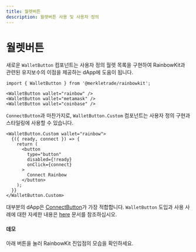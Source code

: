 ```yaml
---
title: 월렛버튼
description: 월렛버튼 사용 및 사용자 정의
---
```


# 월렛버튼

새로운 `WalletButton` 컴포넌트는 사용자 정의 월렛 목록을 구현하여 RainbowKit과 관련된 유지보수의 이점을 제공하는 dApp에 도움이 됩니다.

```tsx
import { WalletButton } from '@merkletrade/rainbowkit';

<WalletButton wallet="rainbow" />
<WalletButton wallet="metamask" />
<WalletButton wallet="coinbase" />
```

`ConnectButton`과 마찬가지로, `WalletButton.Custom` 컴포넌트는 사용자 정의 구현과 스타일링에 사용할 수 있습니다.

```tsx
<WalletButton.Custom wallet="rainbow">
  {({ ready, connect }) => {
    return (
      <button
        type="button"
        disabled={!ready}
        onClick={connect}
      >
        Connect Rainbow
      </button>
    );
  }}
</WalletButton.Custom>
```

대부분의 dApp은 [ConnectButton](https://www.rainbowkit.com/docs/connect-button)가 가장 적합합니다. `WalletButton` 도입과 사용 사례에 대한 자세한 내용은 [here](https://www.rainbowkit.com/docs/wallet-button) 문서를 참조하십시오.

#### 데모

아래 버튼을 눌러 RainbowKit 진입점의 모습을 확인하세요.

<WalletButtonDemo />
